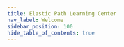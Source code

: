 ```yaml
---
title: Elastic Path Learning Center
nav_label: Welcome
sidebar_position: 100
hide_table_of_contents: true
---
```



<grid class="grid grid-cols-1 sm:grid-cols-2 md:grid-cols-3 gap-4">
  <CardDisplay
    mediaSrc="https://play.vidyard.com/4fYiP1QhLqAao3QQRyDeyN"
    mediaType="embed"
    title="Create a product"
    description="This is a description for the card."
    link="https://example.com"
  />
  <CardDisplay
    mediaSrc="https://www.youtube.com/watch?v=wxG3b6EB1f4"
    mediaType="embed"
    title="Assign product to a hierarcy & node"
    description="This is a description for the card."
    link="https://example.com"
  />
  <CardDisplay
    mediaSrc="https://www.youtube.com/watch?v=r-DTbBqTaLA"
    mediaType="embed"
    title="Create a catalog"
    description="This is a description for the card."
    link="https://example.com"
  />
  <CardDisplay
    mediaSrc="/assets/demo/samsung-memory-AITXm0Tp_Po-unsplash.jpg"
    mediaType="image"
    title="Create a catalog"
    description="This is a description for the card."
    link="https://example.com"
  />
  <CardDisplay
    mediaSrc="/assets/demo/agence-olloweb-qfp4-Ud6Fyg-unsplash.jpg"
    mediaType="image"
    title="Create a product"
    description="This is a description for the card."
    link="https://example.com"
  />
  <CardDisplay
    mediaSrc="/assets/demo/ilya-pavlov-OqtafYT5kTw-unsplash.jpg"
    mediaType="image"
    title="Assign product to a hierarcy & node"
    description="This is a description for the card."
    link="https://example.com"
  />
</grid>

